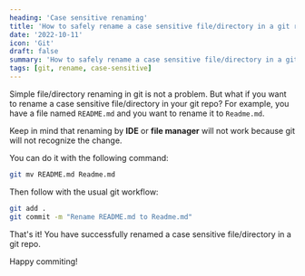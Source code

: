 ```yaml
---
heading: 'Case sensitive renaming'
title: 'How to safely rename a case sensitive file/directory in a git repo?'
date: '2022-10-11'
icon: 'Git'
draft: false
summary: 'How to safely rename a case sensitive file/directory in a git repo?'
tags: [git, rename, case-sensitive]
---
```



Simple file/directory renaming in git is not a problem.
But what if you want to rename a case sensitive file/directory in your git repo?
For example, you have a file named `README.md` and you want to rename it to `Readme.md`.

Keep in mind that renaming by **IDE** or **file manager** will not work because git will not recognize the change. <Twemoji emoji="face-with-monocle" />

You can do it with the following command:

```bash
git mv README.md Readme.md
```

Then follow with the usual git workflow:

```bash
git add .
git commit -m "Rename README.md to Readme.md"
```

That's it! You have successfully renamed a case sensitive file/directory in a git repo.

Happy commiting! <Twemoji emoji="clinking-beer-mugs" />
